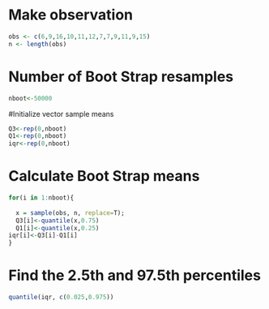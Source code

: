 # Make observation

```r
obs <- c(6,9,16,10,11,12,7,7,9,11,9,15)
n <- length(obs)

```


# Number of Boot Strap resamples

```r
nboot<-50000
```

#Initialize vector sample means

```r
Q3<-rep(0,nboot)
Q1<-rep(0,nboot)
iqr<-rep(0,nboot)
```

# Calculate Boot Strap means

```r

for(i in 1:nboot){
  
  x = sample(obs, n, replace=T);
  Q3[i]<-quantile(x,0.75)
  Q1[i]<-quantile(x,0.25)
iqr[i]<-Q3[i]-Q1[i]
}
``` 


# Find the 2.5th and 97.5th percentiles

```r
quantile(iqr, c(0.025,0.975))
```

